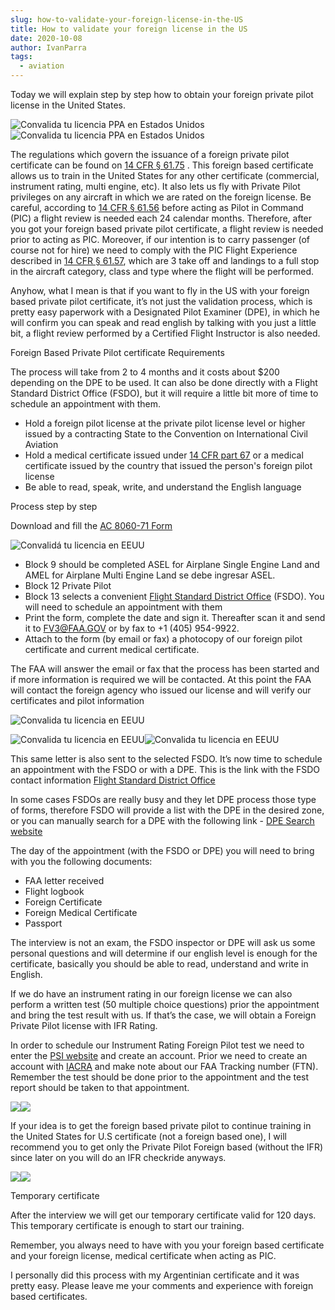 ```yaml
---
slug: how-to-validate-your-foreign-license-in-the-US
title: How to validate your foreign license in the US
date: 2020-10-08
author: IvanParra
tags:
  - aviation
---
```

<!--StartFragment-->

Today we will explain step by step how to obtain your foreign private pilot license in the United States.



![Convalida tu licencia PPA en Estados Unidos](https://static.wixstatic.com/media/7b9272_2c4267d9f624461ca51b30b3e0c7ed60~mv2.jpg/v1/fit/w_300,h_300,al_c,q_5/file.jpg)![Convalida tu licencia PPA en Estados Unidos](https://static.wixstatic.com/media/7b9272_2c4267d9f624461ca51b30b3e0c7ed60~mv2.jpg/v1/fill/w_925,h_479,al_c,q_90,usm_0.66_1.00_0.01/7b9272_2c4267d9f624461ca51b30b3e0c7ed60~mv2.webp)



The regulations which govern the issuance of a foreign private pilot certificate can be found on [14 CFR § 61.75](https://www.law.cornell.edu/cfr/text/14/61.75) . This foreign based certificate allows us to train in the United States for any other certificate (commercial, instrument rating, multi engine, etc). It also lets us fly with Private Pilot privileges on any aircraft in which we are rated on the foreign license. Be careful, according to [14 CFR § 61.56](https://www.law.cornell.edu/cfr/text/14/61.56) before acting as Pilot in Command (PIC) a flight review is needed each 24 calendar months. Therefore, after you got your foreign based private pilot certificate, a flight review is needed prior to acting as PIC. Moreover, if our intention is to carry passenger (of course not for hire) we need to comply with the PIC Flight Experience described in [14 CFR § 61.57](https://www.law.cornell.edu/cfr/text/14/61.57), which are 3 take off and landings to a full stop in the aircraft category, class and type where the flight will be performed.



Anyhow, what I mean is that if you want to fly in the US with your foreign based private pilot certificate, it’s not just the validation process, which is pretty easy paperwork with a Designated Pilot Examiner (DPE), in which he will confirm you can speak and read english by talking with you just a little bit, a flight review performed by a Certified Flight Instructor is also needed.

Foreign Based Private Pilot certificate Requirements

The process will take from 2 to 4 months and it costs about $200 depending on the DPE to be used. It can also be done directly with a Flight Standard District Office (FSDO), but it will require a little bit more of time to schedule an appointment with them.



* Hold a foreign pilot license at the private pilot license level or higher issued by a contracting State to the Convention on International Civil Aviation
* Hold a medical certificate issued under [14 CFR part 67](https://www.law.cornell.edu/cfr/text/14/part-67) or a medical certificate issued by the country that issued the person's foreign pilot license
* Be able to read, speak, write, and understand the English language



Process step by step



Download and fill the [AC 8060-71 Form](https://www.faa.gov/documentLibrary/media/Form/AC8060-71.pdf)

![Convalidá tu licencia en EEUU](https://static.wixstatic.com/media/7b9272_2550282b2c0d47a7a87e9245d7ce4684~mv2.png/v1/fill/w_925,h_1002,al_c,q_90,usm_0.66_1.00_0.01/7b9272_2550282b2c0d47a7a87e9245d7ce4684~mv2.webp)



* Block 9 should be completed ASEL for Airplane Single Engine Land and AMEL for Airplane Multi Engine Land se debe ingresar ASEL.
* Block 12 Private Pilot
* Block 13 selects a convenient [Flight Standard District Office](https://www.faa.gov/about/office_org/field_offices/fsdo/) (FSDO). You will need to schedule an appointment with them
* Print the form, complete the date and sign it. Thereafter scan it and send it to [FV3@FAA.GOV](mailto:FV3@FAA.GOV) or by fax to +1 (405) 954-9922.
* Attach to the form (by email or fax) a photocopy of our foreign pilot certificate and current medical certificate.

The FAA will answer the email or fax that the process has been started and if more information is required we will be contacted. At this point the FAA will contact the foreign agency who issued our license and will verify our certificates and pilot information



![Convalida tu licencia en EEUU](https://static.wixstatic.com/media/7b9272_43c97683508448d482d5ec522d0188ab~mv2.png/v1/fill/w_925,h_763,al_c,q_90,usm_0.66_1.00_0.01/7b9272_43c97683508448d482d5ec522d0188ab~mv2.webp)







![Convalida tu licencia en EEUU](https://static.wixstatic.com/media/7b9272_603c4c0238d7401586de866190c0b57e~mv2.png/v1/fit/w_300,h_300,al_c,q_5/file.png)![Convalida tu licencia en EEUU](https://static.wixstatic.com/media/7b9272_603c4c0238d7401586de866190c0b57e~mv2.png/v1/fill/w_925,h_804,al_c,q_90,usm_0.66_1.00_0.01/7b9272_603c4c0238d7401586de866190c0b57e~mv2.webp)



This same letter is also sent to the selected FSDO. It’s now time to schedule an appointment with the FSDO or with a DPE. This is the link with the FSDO contact information [Flight Standard District Office](https://www.faa.gov/about/office_org/field_offices/fsdo/)



In some cases FSDOs are really busy and they let DPE process those type of forms, therefore FSDO will provide a list with the DPE in the desired zone, or you can manually search for a DPE with the following link - [DPE Search website](https://av-info.faa.gov/DesigneeSearch.asp)





The day of the appointment (with the FSDO or DPE) you will need to bring with you the following documents:

* FAA letter received
* Flight logbook
* Foreign Certificate
* Foreign Medical Certificate
* Passport

The interview is not an exam, the FSDO inspector or DPE will ask us some personal questions and will determine if our english level is enough for the certificate, basically you should be able to read, understand and write in English.



If we do have an instrument rating in our foreign license we can also perform a written test (50 multiple choice questions) prior the appointment and bring the test result with us. If that’s the case, we will obtain a Foreign Private Pilot license with IFR Rating.

In order to schedule our Instrument Rating Foreign Pilot test we need to enter the [PSI website](https://faa.psiexams.co/) and create an account. Prior we need to create an account with [IACRA](https://iacra.faa.gov/IACRA/default.aspx) and make note about our FAA Tracking number (FTN). Remember the test should be done prior to the appointment and the test report should be taken to that appointment.





![](https://static.wixstatic.com/media/7b9272_2f05bc5f779f4dc18ee8859077e38e0f~mv2.png/v1/fit/w_300,h_300,al_c,q_5/file.png)![](https://static.wixstatic.com/media/7b9272_2f05bc5f779f4dc18ee8859077e38e0f~mv2.png/v1/fill/w_925,h_256,al_c,q_90,usm_0.66_1.00_0.01/7b9272_2f05bc5f779f4dc18ee8859077e38e0f~mv2.webp)





If your idea is to get the foreign based private pilot to continue training in the United States for U.S certificate (not a foreign based one), I will recommend you to get only the Private Pilot Foreign based (without the IFR) since later on you will do an IFR checkride anyways.







![](https://static.wixstatic.com/media/7b9272_2ca723135e784073b9e93944fd53841c~mv2.png/v1/fit/w_300,h_300,al_c,q_5/file.png)![](https://static.wixstatic.com/media/7b9272_2ca723135e784073b9e93944fd53841c~mv2.png/v1/fill/w_450,h_448,al_c,q_90,usm_0.66_1.00_0.01/7b9272_2ca723135e784073b9e93944fd53841c~mv2.webp)

Temporary certificate



After the interview we will get our temporary certificate valid for 120 days. This temporary certificate is enough to start our training.



Remember, you always need to have with you your foreign based certificate and your foreign license, medical certificate when acting as PIC.



I personally did this process with my Argentinian certificate and it was pretty easy. Please leave me your comments and experience with foreign based certificates.

<!--EndFragment-->
